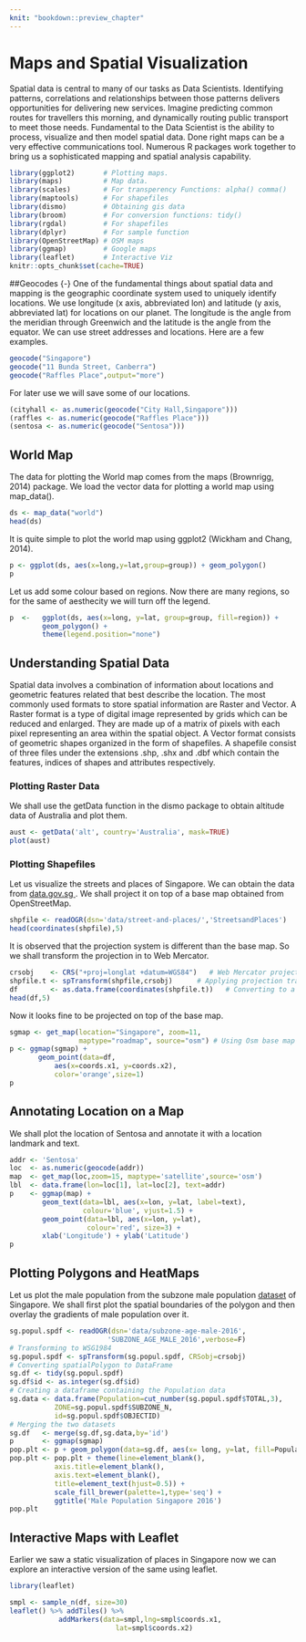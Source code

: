 ```yaml
---
knit: "bookdown::preview_chapter"
---
```


# Maps and Spatial Visualization

Spatial data is central to many of our tasks as Data Scientists.  Identifying patterns, correlations and relationships between those patterns delivers opportunities for delivering new
services.  Imagine predicting common routes for travellers this morning, and dynamically routing
public transport to meet those needs.  Fundamental to the Data Scientist is the ability to process,
visualize and then model spatial data.  Done right maps can be a very effective communications
tool. Numerous  R  packages  work  together  to  bring  us  a  sophisticated  mapping  and  spatial
analysis capability.

```r
library(ggplot2)       # Plotting maps.
library(maps)          # Map data.
library(scales)        # For transperency Functions: alpha() comma()
library(maptools)      # For shapefiles
library(dismo)         # Obtaining gis data
library(broom)         # For conversion functions: tidy() 
library(rgdal)         # For shapefiles
library(dplyr)         # For sample function
library(OpenStreetMap) # OSM maps
library(ggmap)         # Google maps
library(leaflet)       # Interactive Viz
knitr::opts_chunk$set(cache=TRUE)
```

##Geocodes {-}
One  of  the  fundamental  things  about  spatial  data  and  mapping  is  the  geographic  coordinate
system  used  to  uniquely  identify  locations. We  use  longitude  (x  axis,  abbreviated  lon)  and
latitude (y axis, abbreviated lat) for locations on our planet.  The longitude is the angle from the
meridian through Greenwich and the latitude is the angle from the equator.  We can use street addresses and locations.  Here are a few examples.
```r
geocode("Singapore")
geocode("11 Bunda Street, Canberra")
geocode("Raffles Place",output="more")
```

For later use we will save some of our locations.
```r
(cityhall <- as.numeric(geocode("City Hall,Singapore")))
(raffles <- as.numeric(geocode("Raffles Place")))
(sentosa <- as.numeric(geocode("Sentosa")))
```

## World Map {-}

The data for plotting the World map comes from the maps (Brownrigg, 2014) package. We load the vector data for plotting a world map using map_data().
```r
ds <- map_data("world")
head(ds)
```

It is quite simple to plot the world map using ggplot2 (Wickham and Chang, 2014).
```r
p <- ggplot(ds, aes(x=long,y=lat,group=group)) + geom_polygon()
p
```

Let us add some colour based on regions. Now there are many regions, so for the same of aesthecity we will turn off the legend.
```r

p  <-   ggplot(ds, aes(x=long, y=lat, group=group, fill=region)) +
        geom_polygon() +
        theme(legend.position="none")
```

## Understanding Spatial Data {-}

Spatial data involves a combination of information about locations and geometric features related that best describe the location. The most commonly used formats to store spatial information are Raster and Vector. 
A Raster format is a type of digital image represented by grids which can be reduced and enlarged. They are made up of a matrix of pixels with each pixel representing an area within the spatial object. 
      A Vector format consists of geometric shapes organized in the form of shapefiles. A shapefile consist of three files under the extensions .shp, .shx and .dbf which contain the features, indices of shapes and attributes respectively.
      
### Plotting Raster Data{-}
We shall use the getData function in the dismo package to obtain  altitude data of Australia and plot them.
```r
aust <- getData('alt', country='Australia', mask=TRUE)
plot(aust)
```

### Plotting Shapefiles{-}

Let us visualize the streets and places of Singapore. We can obtain the data from <a href="https://data.gov.sg/dataset/street-and-places">data.gov.sg </a>. We shall project it on top of a base map obtained from OpenStreetMap. 


```r
shpfile <- readOGR(dsn='data/street-and-places/','StreetsandPlaces')
head(coordinates(shpfile),5)
```

It is observed that the projection system is different than the base map. So we shall transform the projection in to Web Mercator. 
```r
crsobj    <- CRS("+proj=longlat +datum=WGS84")   # Web Mercator projection system
shpfile.t <- spTransform(shpfile,crsobj)      # Applying projection transformation
df        <- as.data.frame(coordinates(shpfile.t))   # Converting to a data frame
head(df,5)
```

Now it looks fine to be projected on top of the base map.

```r
sgmap <- get_map(location="Singapore", zoom=11,   
                 maptype="roadmap", source="osm") # Using Osm base map of Singapore
p <- ggmap(sgmap) +
	   geom_point(data=df,
	       aes(x=coords.x1, y=coords.x2),
	       color='orange',size=1)
p
```





## Annotating Location on a Map {-}

We shall plot the location of Sentosa and annotate it with a location landmark and text.

```r
addr <- 'Sentosa' 
loc  <- as.numeric(geocode(addr))
map  <- get_map(loc,zoom=15, maptype='satellite',source='osm')
lbl  <- data.frame(lon=loc[1], lat=loc[2], text=addr)
p    <- ggmap(map) +
        geom_text(data=lbl, aes(x=lon, y=lat, label=text),
                  colour='blue', vjust=1.5) +
        geom_point(data=lbl, aes(x=lon, y=lat),
                   colour='red', size=3) +
        xlab('Longitude') + ylab('Latitude')
p
```

## Plotting Polygons and HeatMaps{-}

Let us plot the male population from the subzone male population <a href="https://data.gov.sg/dataset/singapore-residents-by-subzone-age-group-and-sex-june-2016-male">dataset</a> of Singapore.
We shall first plot the spatial boundaries of the polygon and then overlay the gradients of male population over it.


```r
sg.popul.spdf <- readOGR(dsn='data/subzone-age-male-2016',
                        'SUBZONE_AGE_MALE_2016',verbose=F)
# Transforming to WSG1984
sg.popul.spdf <- spTransform(sg.popul.spdf, CRSobj=crsobj)
# Converting spatialPolygon to DataFrame
sg.df <- tidy(sg.popul.spdf)
sg.df$id <- as.integer(sg.df$id)
# Creating a dataframe containing the Population data 
sg.data <- data.frame(Population=cut_number(sg.popul.spdf$TOTAL,3),
           ZONE=sg.popul.spdf$SUBZONE_N,
           id=sg.popul.spdf$OBJECTID)
# Merging the two datasets
sg.df   <- merge(sg.df,sg.data,by='id')
p       <- ggmap(sgmap)
pop.plt <- p + geom_polygon(data=sg.df, aes(x= long, y=lat, fill=Population))
pop.plt <- pop.plt + theme(line=element_blank(),
           axis.title=element_blank(),
           axis.text=element_blank(),
           title=element_text(hjust=0.5)) +
           scale_fill_brewer(palette=1,type='seq') +
           ggtitle('Male Population Singapore 2016') 
pop.plt
```

## Interactive Maps with Leaflet {-}

Earlier we saw a static visualization of places in Singapore now we can explore an interactive version of the same using leaflet.

```r
library(leaflet)

smpl <- sample_n(df, size=30)
leaflet() %>% addTiles() %>% 
            addMarkers(data=smpl,lng=smpl$coords.x1,
                          lat=smpl$coords.x2)

```



